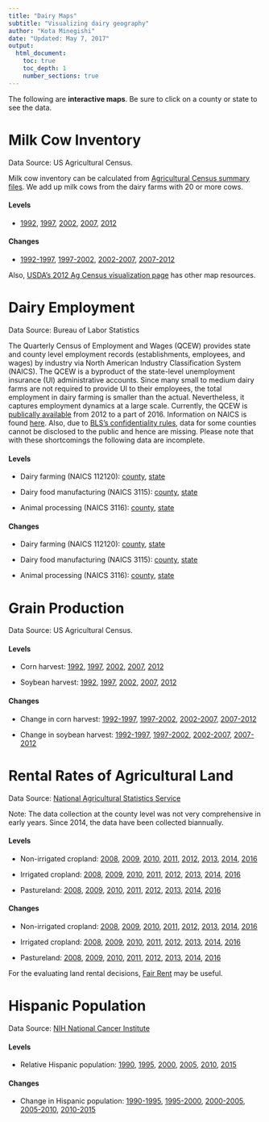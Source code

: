 ```yaml
---
title: "Dairy Maps"
subtitle: "Visualizing dairy geography"
author: "Kota Minegishi"
date: "Updated: May 7, 2017"
output: 
  html_document:
    toc: true
    toc_depth: 1
    number_sections: true
---
```


<!-- <script src="target_blank.js"></script> -->

<!-- ```{r, results='asis'} -->
<!-- cat(' -->
<!-- <script> -->
<!--   d3.select("body").append("p").text("d3 made me") -->
<!-- </script> -->
<!-- ') -->
<!-- ``` -->

<!-- <script> -->
<!-- var links = document.querySelectorAll( 'a' ); -->
<!--     for( var i=0, limit=links.length; i<limit; i++ ) { -->
<!--         if(links[i].href.indexOf(location.hostname)===-1){ -->
<!--         links[i].setAttribute("target", "_blank"); -->
<!--       } -->
<!--     } -->
<!-- </script> -->


<!-- ```{r, echo = FALSE, results = 'asis'}  -->
<!-- library(shiny) -->
<!--   tags$head( -->
<!--     tags$script(type ="text/javascript",  src ="target_blank.js") -->
<!--   ) -->
<!-- ``` -->


The following are **interactive maps**. Be sure to click on a county or state to see the data.   

# Milk Cow Inventory 
Data Source: US Agricultural Census.

Milk cow inventory can be calculated from  [Agricultural Census summary files](http://www.icpsr.umich.edu/icpsrweb/ICPSR/studies/35206). We add up milk cows from the dairy farms with 20 or more cows. 

#### Levels {-}

<!-- * [2012](html/cow_inventory_2012.html)  -->

* <a href="html/cow_inventory_1992.html" target="_blank" >1992</a>,
<a href="html/cow_inventory_1997.html" target="_blank" >1997</a>,
<a href="html/cow_inventory_2002.html" target="_blank" >2002</a>,
<a href="html/cow_inventory_2007.html" target="_blank" >2007</a>,
<a href="html/cow_inventory_2012.html" target="_blank" >2012</a>

#### Changes {-}
* <a href="html/change_cow_inventory_2007_2012.html" target="_blank" >1992-1997</a>,
<a href="html/change_cow_inventory_2007_2012.html" target="_blank" >1997-2002</a>,
<a href="html/change_cow_inventory_2007_2012.html" target="_blank" >2002-2007</a>,
<a href="html/change_cow_inventory_2007_2012.html" target="_blank" >2007-2012</a>


Also, [USDA's 2012 Ag Census visualization page](https://www.agcensus.usda.gov/Publications/2012/Online_Resources/Ag_Census_Web_Maps/) has other map resources. 


# Dairy Employment
Data Source: Bureau of Labor Statistics

The Quarterly Census of Employment and Wages (QCEW) provides state and county level employment records (establishments, employees, and wages) by industry via North American Industry Classification System (NAICS). The QCEW is a byproduct of the state-level unemployment insurance (UI) administrative accounts. Since many small to medium dairy farms are not required to provide UI to their employees, the total employment in dairy farming is smaller than the actual. Nevertheless, it captures employment dynamics at a large scale. Currently, the QCEW is [publically available](https://data.bls.gov/cew/doc/access/csv_data_slices.htm)  from 2012 to a part of 2016. Information on NAICS is found [here](https://classcodes.com/naics-4-digit-industry-group-code-list/).  Also, due to [BLS's confidentiality rules](https://www.bls.gov/cew/cewfaq.htm#Q14), data for some counties cannot be disclosed to the public and hence are missing. Please note that with these shortcomings the following data are incomplete.     

#### Levels {-}

<!-- * Dairy farming (NAICS 112120): [county](html/employment_dairy_farming.html){:target="_blank"}, [state](html/employment_st_dairy_farming.html) -->

* Dairy farming (NAICS 112120): <a href="html/employment_dairy_farming.html" target="_blank">county</a>, 
<a href="html/employment_st_change_dairy_farming.html" target="_blank">state</a>

* Dairy food manufacturing (NAICS 3115): <a href="html/employment_dairy_food_mf.html" target="_blank">county</a>, 
<a href="html/employment_st_dairy_food_mf.html" target="_blank">state</a>

* Animal processing (NAICS 3116): <a href="html/employment_animal_processing.html" target="_blank">county</a>, 
<a href="html/employment_st_animal_processing.html" target="_blank">state</a>


#### Changes {-}

* Dairy farming (NAICS 112120): <a href="html/employment_change_dairy_farming.html" target="_blank">county</a>, 
<a href="html/employment_change_st_dairy_farming.html" target="_blank">state</a>

* Dairy food manufacturing (NAICS 3115): <a href="html/employment_change_dairy_food_mf.html" target="_blank">county</a>, 
<a href="html/employment_change_st_dairy_food_mf.html" target="_blank">state</a>

* Animal processing (NAICS 3116): <a href="html/employment_change_animal_processing.html" target="_blank">county</a>, 
<a href="html/employment_change_st_animal_processing.html" target="_blank">state</a>


# Grain Production
Data Source: US Agricultural Census.

#### Levels {-}

* Corn harvest: <a href="html/harvest_corn_1992.html" target="_blank" >1992</a>,
<a href="html/harvest_corn_1997.html" target="_blank" >1997</a>,
<a href="html/harvest_corn_2002.html" target="_blank" >2002</a>,
<a href="html/harvest_corn_2007.html" target="_blank" >2007</a>,
<a href="html/harvest_corn_2012.html" target="_blank" >2012</a>

* Soybean harvest: <a href="html/harvest_soybean_1992.html" target="_blank">1992</a>,
<a href="html/harvest_soybean_1997.html" target="_blank">1997</a>,
<a href="html/harvest_soybean_2002.html" target="_blank">2002</a>,
<a href="html/harvest_soybean_2007.html" target="_blank">2007</a>,
<a href="html/harvest_soybean_2012.html" target="_blank">2012</a>

#### Changes {-}

* Change in corn harvest: <a href="html/change_harvest_corn_1992_1997.html" target="_blank" >1992-1997</a>,
<a href="html/change_harvest_corn_1997_2002.html" target="_blank" >1997-2002</a>,
<a href="html/change_harvest_corn_2002_2007.html" target="_blank" >2002-2007</a>,
<a href="html/change_harvest_corn_2007_2012.html" target="_blank" >2007-2012</a>

* Change in soybean harvest: <a href="html/change_harvest_soybean_1992_1997.html" target="_blank" >1992-1997</a>,
<a href="html/change_harvest_soybean_1997_2002.html" target="_blank" >1997-2002</a>,
<a href="html/change_harvest_soybean_2002_2007.html" target="_blank" >2002-2007</a>,
<a href="html/change_harvest_soybean_2007_2012.html" target="_blank" >2007-2012</a>


# Rental Rates of Agricultural Land
Data Source: [National Agricultural Statistics Service](https://www.nass.usda.gov/Surveys/Guide_to_NASS_Surveys/Cash_Rents_by_County/)

Note: The data collection at the county level was not very comprehensive in early years. Since 2014, the data have been collected biannually.

#### Levels {-}

* Non-irrigated cropland: <a href="html/rent_non_irrigated_2008.html" target="_blank" >2008</a>,
<a href="html/rent_non_irrigated_2009.html" target="_blank" >2009</a>,
<a href="html/rent_non_irrigated_2010.html" target="_blank" >2010</a>,
<a href="html/rent_non_irrigated_2011.html" target="_blank" >2011</a>, 
<a href="html/rent_non_irrigated_2012.html" target="_blank" >2012</a>, 
<a href="html/rent_non_irrigated_2013.html" target="_blank" >2013</a>, 
<a href="html/rent_non_irrigated_2014.html" target="_blank" >2014</a>, 
<a href="html/rent_non_irrigated_2016.html" target="_blank" >2016</a>

* Irrigated cropland: <a href="html/rent_irrigated_2008.html" target="_blank" >2008</a>,
<a href="html/rent_irrigated_2009.html" target="_blank" >2009</a>,
<a href="html/rent_irrigated_2010.html" target="_blank" >2010</a>,
<a href="html/rent_irrigated_2011.html" target="_blank" >2011</a>, 
<a href="html/rent_irrigated_2012.html" target="_blank" >2012</a>, 
<a href="html/rent_irrigated_2013.html" target="_blank" >2013</a>, 
<a href="html/rent_irrigated_2014.html" target="_blank" >2014</a>, 
<a href="html/rent_irrigated_2016.html" target="_blank" >2016</a>

* Pastureland: <a href="html/rent_pastureland_2008.html" target="_blank" >2008</a>,
<a href="html/rent_pastureland_2009.html" target="_blank" >2009</a>,
<a href="html/rent_pastureland_2010.html" target="_blank" >2010</a>,
<a href="html/rent_pastureland_2011.html" target="_blank" >2011</a>, 
<a href="html/rent_pastureland_2012.html" target="_blank" >2012</a>, 
<a href="html/rent_pastureland_2013.html" target="_blank" >2013</a>, 
<a href="html/rent_pastureland_2014.html" target="_blank" >2014</a>, 
<a href="html/rent_pastureland_2016.html" target="_blank" >2016</a>


#### Changes {-}

* Non-irrigated cropland: <a href="html/change_rent_non_irrigated_2008.html" target="_blank" >2008</a>,
<a href="html/change_rent_non_irrigated_2009.html" target="_blank" >2009</a>,
<a href="html/change_rent_non_irrigated_2010.html" target="_blank" >2010</a>,
<a href="html/change_rent_non_irrigated_2011.html" target="_blank" >2011</a>, 
<a href="html/change_rent_non_irrigated_2012.html" target="_blank" >2012</a>, 
<a href="html/change_rent_non_irrigated_2013.html" target="_blank" >2013</a>, 
<a href="html/change_rent_non_irrigated_2014.html" target="_blank" >2014</a>, 
<a href="html/change_rent_non_irrigated_2016.html" target="_blank" >2016</a>

* Irrigated cropland: <a href="html/change_rent_irrigated_2008.html" target="_blank" >2008</a>,
<a href="html/change_rent_irrigated_2009.html" target="_blank" >2009</a>,
<a href="html/change_rent_irrigated_2010.html" target="_blank" >2010</a>,
<a href="html/change_rent_irrigated_2011.html" target="_blank" >2011</a>, 
<a href="html/change_rent_irrigated_2012.html" target="_blank" >2012</a>, 
<a href="html/change_rent_irrigated_2013.html" target="_blank" >2013</a>, 
<a href="html/change_rent_irrigated_2014.html" target="_blank" >2014</a>, 
<a href="html/change_rent_irrigated_2016.html" target="_blank" >2016</a>

* Pastureland: <a href="html/change_rent_pastureland_2008.html" target="_blank" >2008</a>,
<a href="html/change_rent_pastureland_2009.html" target="_blank" >2009</a>,
<a href="html/change_rent_pastureland_2010.html" target="_blank" >2010</a>,
<a href="html/change_rent_pastureland_2011.html" target="_blank" >2011</a>, 
<a href="html/change_rent_pastureland_2012.html" target="_blank" >2012</a>, 
<a href="html/change_rent_pastureland_2013.html" target="_blank" >2013</a>, 
<a href="html/change_rent_pastureland_2014.html" target="_blank" >2014</a>, 
<a href="html/change_rent_pastureland_2016.html" target="_blank" >2016</a>

For the evaluating land rental decisions, [Fair Rent](https://fairrent.umn.edu/Default.aspx) may be useful. 

# Hispanic Population
Data Source: [NIH National Cancer Institute](https://seer.cancer.gov/popdata/download.html)


#### Levels {-}

* Relative Hispanic population:  <a href="html/hispanic_pop_1990.html" target="_blank" >1990</a>,
<a href="html/hispanic_pop_1995.html" target="_blank" >1995</a>,
<a href="html/hispanic_pop_2000.html" target="_blank" >2000</a>,
<a href="html/hispanic_pop_2005.html" target="_blank" >2005</a>,
<a href="html/hispanic_pop_2010.html" target="_blank" >2010</a>,
<a href="html/hispanic_pop_2015.html" target="_blank" >2015</a>

#### Changes {-}

* Change in Hispanic population: <a href="html/change_hispanic_pop_1995.html" target="_blank" >1990-1995</a>,
<a href="html/change_hispanic_pop_2000.html" target="_blank" >1995-2000</a>,
<a href="html/change_hispanic_pop_2005.html" target="_blank" >2000-2005</a>,
<a href="html/change_hispanic_pop_2010.html" target="_blank" >2005-2010</a>,
<a href="html/change_hispanic_pop_2015.html" target="_blank" >2010-2015</a>




